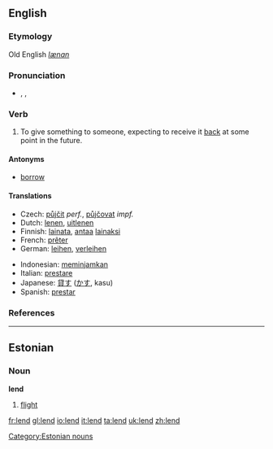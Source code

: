 ==English==

===Etymology===
Old English ''[[lænan]]''

===Pronunciation===
*{{AHD|lĕnd}}, {{IPA|/lend/}}, {{SAMPA|/lend/}}

===Verb===
{{en-verb|lends|lending|lent}}

# To give something to someone, expecting to receive it [[back]] at some point in the future.

====Antonyms====
*[[borrow]]

====Translations====
{{top}}
*Czech: [[půjčit]] ''perf.'', [[půjčovat]] ''impf.''
*Dutch: [[lenen]], [[uitlenen]]
*Finnish: [[lainata]], [[antaa]] [[laina]]ksi
*French: [[prêter]]
*German: [[leihen]], [[verleihen]]
{{mid}}
*Indonesian: [[pinjam|meminjamkan]]
*Italian: [[prestare]]
*Japanese: [[貸す]] ([[かす]], kasu)
*Spanish: [[prestar]]
{{bottom}}

===References===
{{R:Century 1911}}
{{R:Webster 1913}}

----

==Estonian==

===Noun===
'''lend'''

# [[flight]]

[[Category:Estonian nouns]]

[[fr:lend]]
[[gl:lend]]
[[io:lend]]
[[it:lend]]
[[ta:lend]]
[[uk:lend]]
[[zh:lend]]